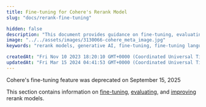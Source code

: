 ```yaml
---
title: Fine-tuning for Cohere's Rerank Model
slug: "docs/rerank-fine-tuning"

hidden: false
description: "This document provides guidance on fine-tuning, evaluating, and improving rerank models."
image: "../../assets/images/3130066-cohere_meta_image.jpg"  
keywords: "rerank models, generative AI, fine-tuning, fine-tuning language models"

createdAt: "Fri Nov 10 2023 18:20:10 GMT+0000 (Coordinated Universal Time)"
updatedAt: "Fri Mar 15 2024 04:41:53 GMT+0000 (Coordinated Universal Time)"
---
```

<Error>
Cohere's fine-tuning feature was deprecated on September 15, 2025
</Error>

This section contains information on [fine-tuning](/docs/rerank-starting-the-training), [evaluating](/docs/rerank-understanding-the-results), and [improving](/docs/rerank-improving-the-results) rerank models.

